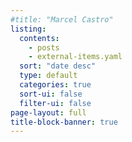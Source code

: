 ```yaml
---
#title: "Marcel Castro"
listing:
  contents: 
    - posts
    - external-items.yaml
  sort: "date desc"
  type: default
  categories: true
  sort-ui: false
  filter-ui: false
page-layout: full
title-block-banner: true
---
```



